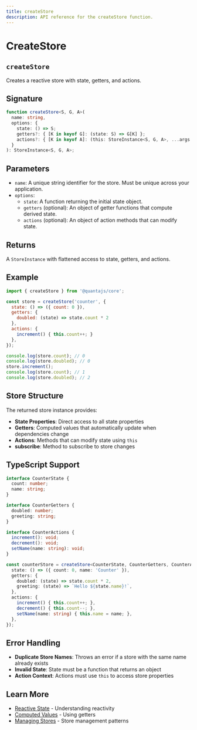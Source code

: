 ```yaml
---
title: createStore
description: API reference for the createStore function.
---
```


# CreateStore
## `createStore`

Creates a reactive store with state, getters, and actions.

## Signature

```typescript
function createStore<S, G, A>(
  name: string,
  options: {
    state: () => S;
    getters?: { [K in keyof G]: (state: S) => G[K] };
    actions?: { [K in keyof A]: (this: StoreInstance<S, G, A>, ...args: any[]) => any };
  }
): StoreInstance<S, G, A>;
```

## Parameters

- `name`: A unique string identifier for the store. Must be unique across your application.
- `options`:
  - `state`: A function returning the initial state object.
  - `getters` (optional): An object of getter functions that compute derived state.
  - `actions` (optional): An object of action methods that can modify state.

## Returns

A `StoreInstance` with flattened access to state, getters, and actions.

## Example

```javascript
import { createStore } from '@quantajs/core';

const store = createStore('counter', {
  state: () => ({ count: 0 }),
  getters: { 
    doubled: (state) => state.count * 2 
  },
  actions: { 
    increment() { this.count++; } 
  },
});

console.log(store.count); // 0
console.log(store.doubled); // 0
store.increment();
console.log(store.count); // 1
console.log(store.doubled); // 2
```

## Store Structure

The returned store instance provides:

- **State Properties**: Direct access to all state properties
- **Getters**: Computed values that automatically update when dependencies change
- **Actions**: Methods that can modify state using `this`
- **subscribe**: Method to subscribe to store changes

## TypeScript Support

```typescript
interface CounterState {
  count: number;
  name: string;
}

interface CounterGetters {
  doubled: number;
  greeting: string;
}

interface CounterActions {
  increment(): void;
  decrement(): void;
  setName(name: string): void;
}

const counterStore = createStore<CounterState, CounterGetters, CounterActions>('counter', {
  state: () => ({ count: 0, name: 'Counter' }),
  getters: {
    doubled: (state) => state.count * 2,
    greeting: (state) => `Hello ${state.name}!`,
  },
  actions: {
    increment() { this.count++; },
    decrement() { this.count--; },
    setName(name: string) { this.name = name; },
  },
});
```

## Error Handling

- **Duplicate Store Names**: Throws an error if a store with the same name already exists
- **Invalid State**: State must be a function that returns an object
- **Action Context**: Actions must use `this` to access store properties

## Learn More

- [Reactive State](/docs/guides/reactive-state) - Understanding reactivity
- [Computed Values](/docs/guides/computed-values) - Using getters
- [Managing Stores](/docs/guides/managing-stores) - Store management patterns
